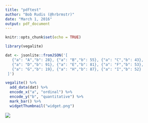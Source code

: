 ```yaml
---
title: "pdftest"
author: "Bob Rudis (@hrbrmstr)"
date: "March 1, 2016"
output: pdf_document
---
```


```r
knitr::opts_chunk$set(echo = TRUE)
```

```r
library(vegalite)

dat <- jsonlite::fromJSON('[
   {"a": "A","b": 28}, {"a": "B","b": 55}, {"a": "C","b": 43},
   {"a": "D","b": 91}, {"a": "E","b": 81}, {"a": "F","b": 53},
   {"a": "G","b": 19}, {"a": "H","b": 87}, {"a": "I","b": 52}
 ]')

vegalite() %>%
  add_data(dat) %>%
  encode_x("a", "ordinal") %>%
  encode_y("b", "quantitative") %>%
  mark_bar() %>% 
  widgetThumbnail("widget.png")
```

![](widget.png)